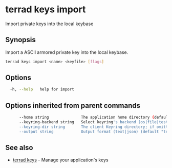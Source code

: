 # terrad keys import

Import private keys into the local keybase

## Synopsis

Import a ASCII armored private key into the local keybase.

```sh Terrad
terrad keys import <name> <keyfile> [flags]
```

## Options

```sh Terrad
  -h, --help   help for import
```

## Options inherited from parent commands

```sh Terrad
      --home string              The application home directory (default "terra")
      --keyring-backend string   Select keyring's backend (os|file|test) (default "os")
      --keyring-dir string       The client Keyring directory; if omitted, the default 'home' directory will be used
      --output string            Output format (text|json) (default "text")
```

## See also

* [terrad keys](terrad_keys.mdx)	 - Manage your application's keys


